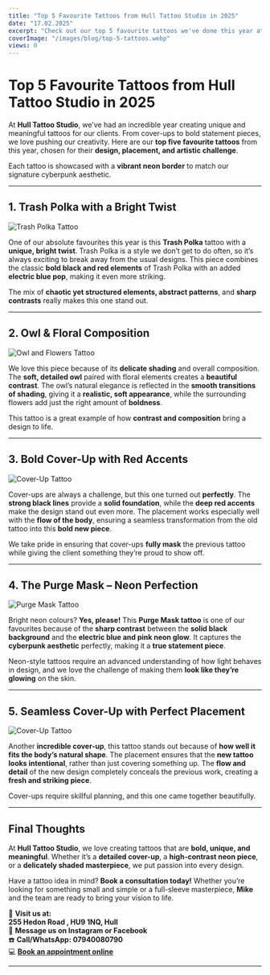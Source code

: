 ```yaml
---
title: "Top 5 Favourite Tattoos from Hull Tattoo Studio in 2025"
date: "17.02.2025"
excerpt: "Check out our top 5 favourite tattoos we've done this year at Hull Tattoo Studio!"
coverImage: "/images/blog/top-5-tattoos.webp"
views: 0
---
```


# **Top 5 Favourite Tattoos from Hull Tattoo Studio in 2025**

At **Hull Tattoo Studio**, we’ve had an incredible year creating unique and meaningful tattoos for our clients. From cover-ups to bold statement pieces, we love pushing our creativity. Here are our **top five favourite tattoos** from this year, chosen for their **design, placement, and artistic challenge**.

Each tattoo is showcased with a **vibrant neon border** to match our signature cyberpunk aesthetic.

---

## **1. Trash Polka with a Bright Twist**
![Trash Polka Tattoo](/images/blog/Fav1.png)

One of our absolute favourites this year is this **Trash Polka** tattoo with a **unique, bright twist**. Trash Polka is a style we don’t get to do often, so it’s always exciting to break away from the usual designs. This piece combines the classic **bold black and red elements** of Trash Polka with an added **electric blue pop**, making it even more striking.

The mix of **chaotic yet structured elements, abstract patterns**, and **sharp contrasts** really makes this one stand out.

---

## **2. Owl & Floral Composition**
![Owl and Flowers Tattoo](/images/blog/Fav2.png)

We love this piece because of its **delicate shading** and overall composition. The **soft, detailed owl** paired with floral elements creates a **beautiful contrast**. The owl’s natural elegance is reflected in the **smooth transitions of shading**, giving it a **realistic, soft appearance**, while the surrounding flowers add just the right amount of **boldness**.

This tattoo is a great example of how **contrast and composition** bring a design to life.

---

## **3. Bold Cover-Up with Red Accents**
![Cover-Up Tattoo](/images/blog/Fav3.png)

Cover-ups are always a challenge, but this one turned out **perfectly**. The **strong black lines** provide a **solid foundation**, while the **deep red accents** make the design stand out even more. The placement works especially well with the **flow of the body**, ensuring a seamless transformation from the old tattoo into this **bold new piece**.

We take pride in ensuring that cover-ups **fully mask** the previous tattoo while giving the client something they’re proud to show off.

---

## **4. The Purge Mask – Neon Perfection**
![Purge Mask Tattoo](/images/blog/Fav4.png)

Bright neon colours? **Yes, please!** This **Purge Mask tattoo** is one of our favourites because of the **sharp contrast** between the **solid black background** and the **electric blue and pink neon glow**. It captures the **cyberpunk aesthetic** perfectly, making it a **true statement piece**.

Neon-style tattoos require an advanced understanding of how light behaves in design, and we love the challenge of making them **look like they’re glowing** on the skin.

---

## **5. Seamless Cover-Up with Perfect Placement**
![Cover-Up Tattoo](/images/blog/Fav5.png)

Another **incredible cover-up**, this tattoo stands out because of **how well it fits the body’s natural shape**. The placement ensures that the **new tattoo looks intentional**, rather than just covering something up. The **flow and detail** of the new design completely conceals the previous work, creating a **fresh and striking piece**.

Cover-ups require skillful planning, and this one came together beautifully.

---

## **Final Thoughts**
At **Hull Tattoo Studio**, we love creating tattoos that are **bold, unique, and meaningful**. Whether it’s a **detailed cover-up**, a **high-contrast neon piece**, or a **delicately shaded masterpiece**, we put passion into every design.

Have a tattoo idea in mind? **Book a consultation today!** Whether you’re looking for something small and simple or a full-sleeve masterpiece, **Mike** and the team are ready to bring your vision to life.

📍 **Visit us at:**  
**255 Hedon Road , HU9 1NQ, Hull**  
📲 **Message us on Instagram or Facebook**  
☎️ **Call/WhatsApp: 07940080790**  
💻 **[Book an appointment online](/mike)**  

---
